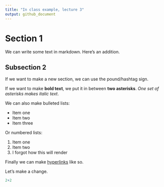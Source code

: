 ```yaml
---
title: "In class example, lecture 3"
output: github_document
---
```


# Section 1

We can write some text in markdown. Here's an addition.

## Subsection 2

If we want to make a new section, we can use the pound/hashtag sign.

If we want to make **bold text**, we put it in between **two asterisks**. *One set of asterisks makes italic text*. 

We can also make bulleted lists:

* Item one
* Item two 
* Item three

Or numbered lists:

1. Item one
2. Item two
4. I forgot how this will render

Finally we can make [hyperlinks](www.google.com) like so. 

Let's make a change.

```r
2+2
```


